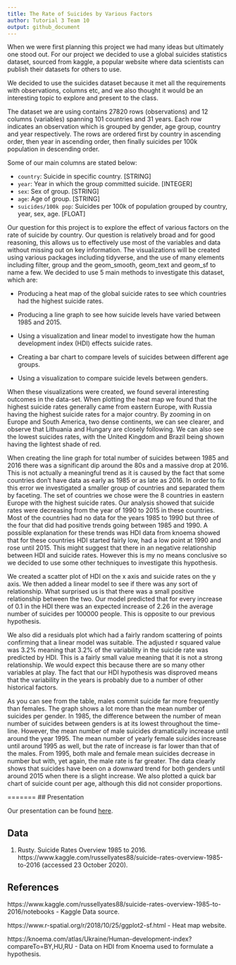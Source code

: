 ```yaml
---
title: The Rate of Suicides by Various Factors
author: Tutorial 3 Team 10
output: github_document
---
```


When we were first planning this project we had many ideas but ultimately one stood out. For our project we decided to use a global suicides statistics dataset, sourced from kaggle, a popular website where data scientists can publish their datasets for others to use.

We decided to use the suicides dataset because it met all the requirements with observations, columns etc, and we also thought it would be an interesting topic to explore and present to the class.

The dataset we are using contains 27820 rows (observations) and 12 columns (variables) spanning 101 countries and 31 years. Each row indicates an observation which is grouped by gender, age group, country and year respectively. The rows are ordered first by country in ascending order, then year in ascending order, then finally suicides per 100k population in descending order.

Some of our main columns are stated below:

- `country`: Suicide in specific country. [STRING]
- `year`: Year in which the group committed suicide. [INTEGER]
- `sex`: Sex of group. [STRING]
- `age`: Age of group. [STRING]
- `suicides/100k pop`: Suicides per 100k of population grouped by country, year, sex, age. [FLOAT]


Our question for this project is to explore the effect of various factors on the rate of suicide by country. Our question is relatively broad and for good reasoning, this allows us to effectively use most of the variables and data without missing out on key information. The visualizations will be created using various packages including tidyverse, and the use of many elements including filter, group and the geom_smooth, geom_text and geom_sf to name a few. We decided to use 5 main methods to investigate this dataset, which are:

- Producing a heat map of the global suicide rates to see which countries had the highest suicide rates.

- Producing a line graph to see how suicide levels have varied between 1985 and 2015.

- Using a visualization and linear model to investigate how the human development index (HDI) effects suicide rates.

- Creating a bar chart to compare levels of suicides between different age groups.

- Using a visualization to compare suicide levels between genders.

When these visualizations were created, we found several interesting outcomes in the data-set. When plotting the heat map we found that the highest suicide rates generally came from eastern Europe, with Russia having the highest suicide rates for a major country. By zooming in on Europe and South America, two dense continents, we can see clearer, and observe that Lithuania and Hungary are closely following. We can also see the lowest suicides rates, with the United Kingdom and Brazil being shown having the lightest shade of red. 

When creating the line graph for total number of suicides between 1985 and 2016 there was a significant dip around the 80s and a massive drop at 2016. This is not actually a meaningful trend as it is caused by the fact that some countries don't have data as early as 1985 or as late as 2016. In order to fix this error we investigated a smaller group of countries and separated them by faceting. The set of countries we chose were the 8 countries in eastern Europe with the highest suicide rates. Our analysis showed that suicide rates were decreasing from the year of 1990 to 2015 in these countries. Most of the countries had no data for the years 1985 to 1990 but three of the four that did had positive trends going between 1985 and 1990. A possible explanation for these trends was HDI data from knoema showed that for these countries HDI started fairly low, had a low point at 1990 and rose until 2015. This might suggest that there in an negative relationship between HDI and suicide rates. However this is my no means conclusive so we decided to use some other techniques to investigate this hypothesis.

We created a scatter plot of HDI on the x axis and suicide rates on the y axis. We then added a linear model to see if there was any sort of relationship. What surprised us is that there was a small positive relationship between the two. Our model predicted that for every increase of 0.1 in the HDI there was an expected increase of 2.26 in the average number of suicides per 100000 people. This is opposite to our previous hypothesis.

We also did a residuals plot which had a fairly random scattering of points confirming that a linear model was suitable. The adjusted r squared value was 3.2% meaning that 3.2% of the variability in the suicide rate was predicted by HDI. This is a fairly small value meaning that it is not a strong relationship. We would expect this because there are so many other variables at play. The fact that our HDI hypothesis was disproved means that the variability in the years is probably due to a number of other historical factors. 

As you can see from the table, males commit suicide far more frequently than females. The graph shows a lot more than the mean number of suicides per gender. In 1985, the difference between the number of mean number of suicides between genders is at its lowest throughout the time-line. However, the mean number of male suicides dramatically increase until around the year 1995. The mean number of yearly female suicides increase until around 1995 as well, but the rate of increase is far lower than that of the males. From 1995, both male and female mean suicides decrease in number but with, yet again, the male rate is far greater. The data clearly shows that suicides have been on a downward trend for both genders until around 2015 when there is a slight increase. We also plotted a quick bar chart of suicide count per age, although this did not consider proportions.

=======
## Presentation

Our presentation can be found [here](extra/FinalPresReal.mp4).

## Data

1. Rusty. Suicide Rates Overview 1985 to 2016. https://www.kaggle.com/russellyates88/suicide-rates-overview-1985-to-2016 (accessed 23 October 2020).

## References

https://www.kaggle.com/russellyates88/suicide-rates-overview-1985-to-2016/notebooks - Kaggle Data source.

https://www.r-spatial.org/r/2018/10/25/ggplot2-sf.html - Heat map website.

https://knoema.com/atlas/Ukraine/Human-development-index?compareTo=BY,HU,RU - Data on HDI from Knoema used to formulate a hypothesis.

